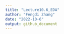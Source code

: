 ```yaml
---
title: "Lecture10.6_EDA"
author: "Fengdi Zhang"
date: "2022-10-6"
output: github_document
---
```


```r

```

## 

```r

```

## 



```r

```

